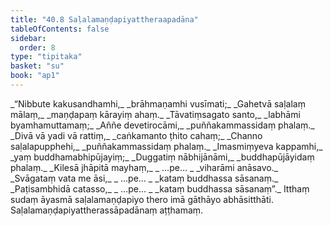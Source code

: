```yaml
---
title: "40.8 Saḷalamaṇḍapiyattheraapadāna"
tableOfContents: false
sidebar:
  order: 8
type: "tipitaka"
basket: "su"
book: "ap1"
---
```



<DynamicBreadcrumb />

<Division number="449" book="ap1" bookNo="20" page="390">

<Paragraph number="4761" type="verses" book="ap1">
_“Nibbute kakusandhamhi,_  
_brāhmaṇamhi vusīmati;_  
_Gahetvā saḷalaṃ mālaṃ,_  
_maṇḍapaṃ kārayiṃ ahaṃ._  

</Paragraph>

</Division>
<Division number="450" book="ap1" bookNo="20" page="390">

<Paragraph number="4762" type="verses" book="ap1">
_Tāvatiṃsagato santo,_  
_labhāmi byamhamuttamaṃ;_  
_Aññe devetirocāmi,_  
_puññakammassidaṃ phalaṃ._  

</Paragraph>

</Division>
<Division number="451" book="ap1" bookNo="20" page="390">

<Paragraph number="4763" type="verses" book="ap1">
_Divā vā yadi vā rattiṃ,_  
_caṅkamanto ṭhito cahaṃ;_  
_Channo saḷalapupphehi,_  
_puññakammassidaṃ phalaṃ._  

</Paragraph>

</Division>
<Division number="452" book="ap1" bookNo="20" page="390">

<Paragraph number="4764" type="verses" book="ap1">
_Imasmiṃyeva kappamhi,_  
_yaṃ buddhamabhipūjayiṃ;_  
_Duggatiṃ nābhijānāmi,_  
_buddhapūjāyidaṃ phalaṃ._  

</Paragraph>

</Division>
<Division number="453" book="ap1" bookNo="20" page="390">

<Paragraph number="4765" type="verses" book="ap1">
_Kilesā jhāpitā mayhaṃ,_  
_ …pe… _  
_viharāmi anāsavo._  

</Paragraph>

</Division>
<Division number="454" book="ap1" bookNo="20" page="390">

<Paragraph number="4766" type="verses" book="ap1">
_Svāgataṃ vata me āsi,_  
_ …pe… _  
_kataṃ buddhassa sāsanaṃ._  

</Paragraph>

</Division>
<Division number="455" book="ap1" bookNo="20" page="390">

<Paragraph number="4767" type="verses" book="ap1">
_Paṭisambhidā catasso,_  
_ …pe… _  
_kataṃ buddhassa sāsanaṃ”._  

</Paragraph>

<Paragraph number="4768" book="ap1">
Itthaṃ sudaṃ āyasmā saḷalamaṇḍapiyo thero imā gāthāyo abhāsitthāti.

</Paragraph>
</Division>

<Paragraph number="4769" type="center" book="ap1">
Saḷalamaṇḍapiyattherassāpadānaṃ aṭṭhamaṃ.
</Paragraph>